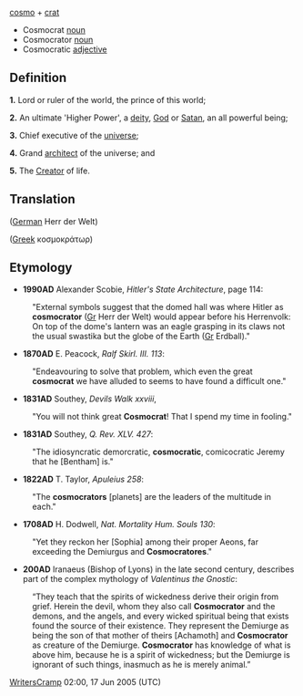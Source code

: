[[cosmo]] + [[crat]]

*Cosmocrat [[noun]]
*Cosmocrator [[noun]]
*Cosmocratic [[adjective]]

==Definition==

'''1.''' Lord or ruler of the world, the prince of this world;

'''2.''' An ultimate 'Higher Power', a [[deity]], [[God]] or [[Satan]], an all powerful being;

'''3.''' Chief executive of the [[universe]];

'''4.''' Grand [[architect]] of the universe; and

'''5.''' The [[Creator]] of life.

==Translation==
([[German]] Herr der Welt)

([[Greek]] κοσμοκράτωρ)

==Etymology==

*'''1990AD''' Alexander Scobie, ''Hitler's State Architecture'', page 114:

:"External symbols suggest that the domed hall was where Hitler as '''cosmocrator''' ([[German|Gr]] Herr der Welt) would appear before his Herrenvolk: On top of the dome's lantern was an eagle grasping in its claws not the usual swastika but the globe of the Earth ([[German|Gr]] Erdball)."

*'''1870AD''' E. Peacock, ''Ralf Skirl. III. 113'':
:"Endeavouring to solve that problem, which even the great '''cosmocrat''' we have alluded to seems to have found a difficult one."

*'''1831AD'''  Southey, ''Devils Walk xxviii'', 
:"You will not think great '''Cosmocrat'''!  That I spend my time in fooling."

*'''1831AD''' Southey, ''Q. Rev. XLV. 427'':
:"The idiosyncratic demorcratic, '''cosmocratic''', comicocratic Jeremy that he [Bentham] is."

*'''1822AD''' T. Taylor, ''Apuleius 258'':
:"The '''cosmocrators''' [planets] are the leaders of the multitude in each."

*'''1708AD''' H. Dodwell, ''Nat. Mortality Hum. Souls 130'':
:"Yet they reckon her [Sophia] among their proper Aeons, far exceeding the Demiurgus and '''Cosmocratores'''."

*'''200AD''' Iranaeus (Bishop of Lyons) in the late second century, describes part of the complex mythology of ''Valentinus the Gnostic'':

:“They teach that the spirits of wickedness derive their origin from grief. Herein the devil, whom they also call '''Cosmocrator''' and the demons, and the angels, and every wicked spiritual being that exists found the source of their existence. They represent the Demiurge as being the son of that mother of theirs [Achamoth] and '''Cosmocrator''' as creature of the Demiurge. '''Cosmocrator''' has knowledge of what is above him, because he is a spirit of wickedness; but the Demiurge is ignorant of such things, inasmuch as he is merely animal.”

[[User:WritersCramp|WritersCramp]] 02:00, 17 Jun 2005 (UTC)